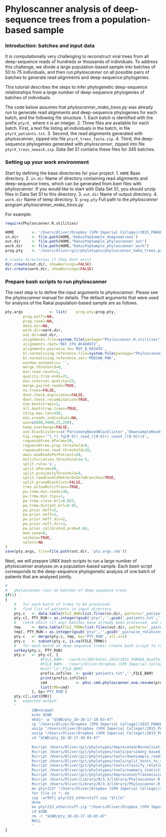 # Phyloscanner analysis of deep-sequence trees from a population-based sample

### Introduction: batches and input data
It is computationally very challenging to reconstruct viral trees from all
deep-sequence reads of hundreds or thousands of individuals. To
address this challenge, we divide a large population-based sample into batches
of 50 to 75 individuals, and then run *phyloscanner* on all possible
pairs of batches to generate read alignments and deep-sequence phylogenies. 

This tutorial describes the steps to infer phylogenetic deep-sequence
relationships from a large number of deep-sequence phylogenies of batches of
individuals. 

The code below assumes that *phyloscanner_make_trees.py* was already run to
generate read alignments and deep-sequence phylogenies for each batch, and the
following file structure.
1. Each batch is identified with the prefix `ptyrX_` where `X` is an integer.
2. Three files are available for each batch. First, a text file listing all
   individuals in the batch, in file `ptyrX_patients.txt`. 
3. Second, the read alignments generated with *phyloscanner*, zipped into file
   `ptyrX_trees_fasta.zip`. 
4. Third, the deep-sequence phylogenies generated with *phyloscanner*, zipped
   into file `ptyrX_trees_newick.zip`. 
Data Set S1 contains these files for 345 batches.

### Setting up your work environment

Start by defining the base directories for your project: 
1. `HOME` Base directory.
2. `in.dir` Name of directory containing read alignments and deep-sequence
   trees, which can be generated from *bam* files with *phyloscanner*. If you
   would like to start with Data Set S1, you should unzip files in Data Set S1
   to this directory.
3. `out.dir` Name of output directory.
4. `work.dir` Name of temp directory.
5. `prog.pty` Full path to the *phyloscanner* program
   *phyloscanner_make_trees.py*
    
For example:    
```r
require(Phyloscanner.R.utilities)

HOME		<- '/Users/Oliver/Dropbox (SPH Imperial College)/2015_PANGEA_DualPairsFromFastQIVA'								
in.dir		<- file.path(HOME,'RakaiPopSample_deepseqtrees')	
out.dir		<- file.path(HOME,"RakaiPopSample_phyloscanner_out")
work.dir	<- file.path(HOME,"RakaiPopSample_phyloscanner_work")				
prog.pty	<- '/Users/Oliver/git/phylotypes/phyloscanner_make_trees.py'

# create directories if they dont exist
dir.create(out.dir, showWarnings=FALSE)
dir.create(work.dir, showWarnings=FALSE)
```  

### Prepare bash scripts to run phyloscanner

The next step is to define the input arguments to *phyloscanner*. Please see the
*phyloscanner* manual for details. The default arguments that were used for
analysis of the Rakai population-based sample are as follows. 
```r
pty.args			<- list(	prog.pty=prog.pty, 
		prog.mafft=NA, 
		prog.raxml=NA, 
		data.dir=NA, 
		work.dir=work.dir, 
		out.dir=out.dir, 
		alignments.file=system.file(package="Phyloscanner.R.utilities", "HIV1_compendium_AD_B_CPX_v2.fasta"),
		alignments.root='REF_CPX_AF460972', 
		alignments.pairwise.to='REF_B_K03455',
		bl.normalising.reference.file=system.file(package="Phyloscanner.R.utilities", "data", "hiv.hxb2.norm.constants.rda"),
		bl.normalising.reference.var='MEDIAN_PWD',														
		window.automatic= '', 
		merge.threshold=0, 
		min.read.count=1, 
		quality.trim.ends=23, 
		min.internal.quality=23, 
		merge.paired.reads=TRUE, 
		no.trees=FALSE, 
		dont.check.duplicates=FALSE,
		dont.check.recombination=TRUE,
		num.bootstraps=1,
		all.bootstrap.trees=TRUE,
		strip.max.len=350, 
		min.ureads.individual=NA, 
		win=c(800,9400,25,250), 				
		keep.overhangs=FALSE,
		use.blacklisters=c('ParsimonyBasedBlacklister','DownsampleReads'),
		tip.regex='^(.*)_fq[0-9]+_read_([0-9]+)_count_([0-9]+)$',
		roguesubtree.kParam=20,
		roguesubtree.prop.threshold=0,
		roguesubtree.read.threshold=20,
		dwns.maxReadsPerPatient=50,	
		multifurcation.threshold=1e-5,
		split.rule='s',
		split.kParam=20,
		split.proximityThreshold=0,
		split.readCountsMatterOnZeroBranches=TRUE,
		split.pruneBlacklist=FALSE,
		trms.allowMultiTrans=TRUE,
		pw.trmw.min.reads=30,									
		pw.trmw.min.tips=1,
		pw.trmw.close.brl=0.025,
		pw.trmw.distant.brl=0.05,
		pw.prior.keff=2,
		pw.prior.neff=3,
		pw.prior.keff.dir=2,
		pw.prior.neff.dir=3,				
		pw.prior.calibrated.prob=0.66,
		mem.save=0,
		verbose=TRUE,				
		select=NA 
)	
save(pty.args, file=file.path(out.dir, 'pty.args.rda'))
```
  
Next, we will prepare UNIX *bash* scripts to run a large number of
*phyloscanner* analyses on a population-based sample. Each *bash* script
corresponds to the deep-sequence phylogenetic analysis of one batch of patients
that are analysed jointly.


```r
#
#	phyloscanner runs on batches of deep-sequence trees	
if(1)
{
	#	for each batch of trees to be processed:
	#	find list of patients in input directory
	pty.c	<- data.table(FILE_BAM=list.files(in.dir, pattern='_patients.txt', full.names=TRUE))
	pty.c[, PTY_RUN:= as.integer(gsub('ptyr','',gsub('_patients.txt','',basename(FILE_BAM))))]
	#	check which (if any) batches have already been processed, and remove from TODO list
	tmp		<- data.table(FILE_TRMW=list.files(out.dir, pattern='_pairwise_relationships.rda', full.names=TRUE))
	tmp[, PTY_RUN:= as.integer(gsub('ptyr','',gsub('_pairwise_relationships.rda','',basename(FILE_TRMW))))]
	pty.c	<- merge(pty.c, tmp, by='PTY_RUN', all.x=1)
	pty.c	<- subset(pty.c, is.na(FILE_TRMW))
	#	for each batch of deep-sequence trees: create bash script to run phyloscanner 
	setkey(pty.c, PTY_RUN)		
	pty.c	<- pty.c[, { 
				#FILE_BAM<- '/work/or105/Gates_2014/2015_PANGEA_DualPairsFromFastQIVA/Rakai_ptoutput_160915_couples_w270/ptyr1_bam.txt'
				#FILE_BAM<- '/Users/Oliver/Dropbox (SPH Imperial College)/2015_PANGEA_DualPairsFromFastQIVA/Rakai_ptoutput_160915_couples_w270/ptyr1_bam.txt'
				#cat('\n',FILE_BAM)
				prefix.infiles	<- gsub('patients.txt','',FILE_BAM)
				print(prefix.infiles)
				cmd				<- phsc.cmd.phyloscanner.one.resume(prefix.infiles, pty.args)
				list(CMD=cmd) 
			}, by='PTY_RUN']		
	pty.c[1,cat(CMD)]		
	#	expected output:	
	'
			CWD=$(pwd)
			echo $CWD
			mkdir -p "$CWD/pty_18-10-17-10-03-47"
			cp "/Users/Oliver/Dropbox (SPH Imperial College)/2015_PANGEA_DualPairsFromFastQIVA/RakaiPopSample_deepseqtrees/ptyr223_patients.txt" "$CWD/pty_18-10-17-10-03-47"
			unzip "/Users/Oliver/Dropbox (SPH Imperial College)/2015_PANGEA_DualPairsFromFastQIVA/RakaiPopSample_deepseqtrees/ptyr223_trees_fasta.zip" -d "$CWD/pty_18-10-17-10-03-47"
			unzip "/Users/Oliver/Dropbox (SPH Imperial College)/2015_PANGEA_DualPairsFromFastQIVA/RakaiPopSample_deepseqtrees/ptyr223_trees_newick.zip" -d "$CWD/pty_18-10-17-10-03-47"
			cd "$CWD/pty_18-10-17-10-03-47"
			
			Rscript /Users/Oliver/git/phylotypes/deprecated/NormalisationLookupWriter.R --scriptdir /Users/Oliver/git/phylotypes/deprecated "$CWD/pty_18-10-17-10-03-47/ptyr223_InWindow_" "/Users/Oliver/Library/R/3.3/library/Phyloscanner.R.utilities/data/hiv.hxb2.norm.constants.rda" "$CWD/pty_18-10-17-10-03-47/ptyr223_normconst.csv" "MEDIAN_PWD"  --standardize
			Rscript /Users/Oliver/git/phylotypes/tools/parsimony_based_blacklister.R 20 0 20 "$CWD/pty_18-10-17-10-03-47/ptyr223_InWindow_" "$CWD/pty_18-10-17-10-03-47/ptyr223_blacklistsank_InWindow" --dualsOutputFile "$CWD/pty_18-10-17-10-03-47/ptyr223_duallistsank_InWindow" --outgroupName REF_CPX_AF460972 --tipRegex "^(.*)_fq[0-9]+_read_([0-9]+)_count_([0-9]+)$" --multifurcationThreshold 1e-05  --branchLengthNormalisation "$CWD/pty_18-10-17-10-03-47/ptyr223_normconst.csv" --verbose
			Rscript /Users/Oliver/git/phylotypes/tools/downsample_reads.R 50 $CWD/pty_18-10-17-10-03-47/ptyr223_ $CWD/pty_18-10-17-10-03-47/ptyr223_blacklistdwns_ --blacklist $CWD/pty_18-10-17-10-03-47/ptyr223_blacklistsank_InWindow_ --tipRegex "^(.*)_fq[0-9]+_read_([0-9]+)_count_([0-9]+)$" --seed 42 --verbose
			Rscript /Users/Oliver/git/phylotypes/tools/split_hosts_to_subgraphs.R "$CWD/pty_18-10-17-10-03-47/ptyr223_" "ptyr223" --blacklist "$CWD/pty_18-10-17-10-03-47/ptyr223_blacklistdwns_" --outputdir "$CWD/pty_18-10-17-10-03-47" --idFile "$CWD/pty_18-10-17-10-03-47/ptyr223_patients.txt" --outgroupName REF_CPX_AF460972 --splitsRule s --kParam 20 --proximityThreshold 0 --readCountsMatterOnZeroBranches --tipRegex "^(.*)_fq[0-9]+_read_([0-9]+)_count_([0-9]+)$" --multifurcationThreshold 1e-05 --branchLengthNormalisation "$CWD/pty_18-10-17-10-03-47/ptyr223_normconst.csv" --outputAsRDA --pdfwidth 30 --pdfrelheight 0.15 --verbose
			Rscript /Users/Oliver/git/phylotypes/tools/classify_relationships.R "$CWD/pty_18-10-17-10-03-47/ProcessedTree_s_ptyr223_" "$CWD/pty_18-10-17-10-03-47/subgraphs_s_ptyr223_" "$CWD/pty_18-10-17-10-03-47/ptyr223" --branchLengthNormalisation "$CWD/pty_18-10-17-10-03-47/ptyr223_normconst.csv" --verbose
			Rscript /Users/Oliver/git/phylotypes/tools/summary_statistics.R --scriptDir /Users/Oliver/git/phylotypes/tools "$CWD/pty_18-10-17-10-03-47/ptyr223_patients.txt" "$CWD/pty_18-10-17-10-03-47/ProcessedTree_s_ptyr223_InWindow_" "$CWD/pty_18-10-17-10-03-47/subgraphs_s_ptyr223_InWindow_" "$CWD/pty_18-10-17-10-03-47/ptyr223_" --tipRegex "^(.*)_fq[0-9]+_read_([0-9]+)_count_([0-9]+)$" --blacklists "$CWD/pty_18-10-17-10-03-47/ptyr223_blacklistdwns_InWindow_" --verbose
			Rscript /Users/Oliver/git/phylotypes/deprecated/TransmissionSummary.R "$CWD/pty_18-10-17-10-03-47/ptyr223_patients.txt" "$CWD/pty_18-10-17-10-03-47/ptyr223_classification_InWindow_" "$CWD/pty_18-10-17-10-03-47/ptyr223_trmStats.csv" --scriptdir /Users/Oliver/git/phylotypes/deprecated --summaryFile "$CWD/pty_18-10-17-10-03-47/ptyr223_patStatsFull.csv" --minThreshold 1 --detailedOutput "$CWD/pty_18-10-17-10-03-47/ptyr223_trmStatsPerWindow.rda" --allowMultiTrans --verbose
			Rscript /Users/Oliver/Library/R/3.3/library/Phyloscanner.R.utilities/phsc.pairwise.relationships.Rscript --infile "$CWD/pty_18-10-17-10-03-47/ptyr223_trmStatsPerWindow.rda" --outfile "$CWD/pty_18-10-17-10-03-47/ptyr223_pairwise_relationships.rda" --trmw.min.reads 30 --trmw.min.tips 1 --trmw.close.brl 0.025 --trmw.distant.brl 0.05 --prior.keff 2 --prior.neff 3 --prior.keff.dir 2 --prior.neff.dir 3 --prior.calibrated.prob 0.66 --rel.likely.pair --rel.likely.pair.by.distance.only --rel.likely.pair.by.topology.only --rel.likely.pair.by.cross.table --rel.direction --rel.chain
			Rscript /Users/Oliver/Library/R/3.3/library/Phyloscanner.R.utilities/phsc.read.processed.phyloscanner.output.in.directory.Rscript --prefix.infiles "$CWD/pty_18-10-17-10-03-47/ptyr223_" --save.file.base "$CWD/pty_18-10-17-10-03-47/ptyr223_" --read.likelytransmissions --read.trees --read.subtrees --zip
			mv ptyr223* "/Users/Oliver/Dropbox (SPH Imperial College)/2015_PANGEA_DualPairsFromFastQIVA/RakaiPopSample_phyloscanner_out"
			for file in *; do
			zip -ur9XTj ptyr223_otherstuff.zip "$file"
			done
			mv ptyr223_otherstuff.zip "/Users/Oliver/Dropbox (SPH Imperial College)/2015_PANGEA_DualPairsFromFastQIVA/RakaiPopSample_phyloscanner_out"
			cd $CWD
			rm -r "$CWD/pty_18-10-17-10-03-47"
			NULL
			'	
}
```  
	

 